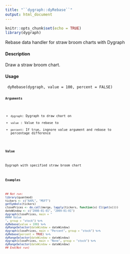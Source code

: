 ```yaml
---
title: "``dygraph::dyRebase``"
output: html_document
---
```


```r
knitr::opts_chunk$set(echo = TRUE)
library(dygraph)
```
Rebase data handler for straw broom charts with Dygraph

#### Description

Draw a straw broom chart.

#### Usage

<pre><code>
dyRebase(dygraph, value = 100, percent = FALSE)
<code><pre>

#### Arguments

* ``dygraph``: Dygraph to draw chart on
* ``value`` : Value  to rebase to
* ``percent``: If true, ingnore value argument and rebase to percentage difference

#### Value

Dygraph with specified straw broom chart


#### Examples
```r

## Not run:
library(quantmod)
tickers <- c("AAPL", "MSFT")
getSymbols(tickers)
closePrices <- do.call(merge, lapply(tickers, function(x) Cl(get(x))))
dateWindow <- c("2008-01-01", "2009-01-01")
dygraph(closePrices, main = "
#### Value
", group = "stock") %>%
dyRebase(value = 100) %>%
dyRangeSelector(dateWindow = dateWindow)
dygraph(closePrices, main = "Percent", group = "stock") %>%
dyRebase(percent = TRUE) %>%
dyRangeSelector(dateWindow = dateWindow)
dygraph(closePrices, main = "None", group = "stock") %>%
dyRangeSelector(dateWindow = dateWindow)
## End(Not run)
```

